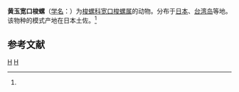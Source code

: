 {{Speciesbox
| taxon = Aperiovula robertsoni
| binomial_authority = (Cate, 1973)<ref name='id10738'>{{cite web| url =http://www.bioinfo.cn/db05/BjdwSpecies.php?action=view&id=10738| title =黄玉宽口梭螺| work =《中国动物物种编目数据库》| publisher =中国科学院微生物研究所| author =中国科学院动物研究所| accessdate =2009-04-28| deadurl =yes| archiveurl =https://web.archive.org/web/20160305003926/http://www.bioinfo.cn/db05/BjdwSpecies.php?action=view&id=10738| archivedate =2016-03-05}}</ref>
}}

'''黄玉宽口梭螺'''（[[学名|学名]]：{{lang|la|''Aperiovula robertsoni''}}）为[[梭螺科|梭螺科]][[宽口梭螺属|宽口梭螺属]]的动物。分布于[[日本|日本]]、[[台湾岛|台湾岛]]等地。该物种的模式产地在日本土佐。<ref name='id10738'/>

== 参考文献 ==
{{reflist}}

{{Wikispecies|Aperiovula robertsoni}}
{{软体动物小作品}}

{{Taxonbar}}
[[Category:1973年描述的动物|H]]
[[Category:宽口梭螺属|H]]